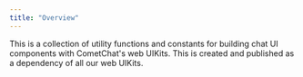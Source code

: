 ```yaml
---
title: "Overview"
---
```


This is a collection of utility functions and constants for building chat UI components with CometChat's web UIKits. This is created and published as a dependency of all our web UIKits.
